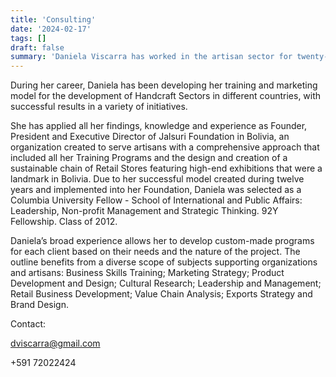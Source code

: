```yaml
---
title: 'Consulting'
date: '2024-02-17'
tags: []
draft: false
summary: 'Daniela Viscarra has worked in the artisan sector for twenty-five years. Her experience includes a wide range of development projects implemented for small producers, indigenous communities and women entrepreneurs providing product development, business training programs, retail and exports strategy and marketing.'
---
```

<DivContainer>
During her career, Daniela has been developing her training and marketing model for the development of Handcraft Sectors in different countries, with successful results in a variety of initiatives.

She has applied all her findings, knowledge and experience as Founder, President and Executive Director of Jalsuri Foundation in Bolivia, an organization created to serve artisans with a comprehensive approach that included all her Training Programs and the design and creation of a sustainable chain of Retail Stores featuring high-end exhibitions that were a landmark in Bolivia. Due to her successful model created during twelve years and implemented into her Foundation, Daniela was selected as a Columbia University Fellow - School of International and Public Affairs: Leadership, Non-profit Management and Strategic Thinking. 92Y Fellowship. Class of 2012.

Daniela’s broad experience allows her to develop custom-made programs for each client based on their needs and the nature of the project. The outline benefits from a diverse scope of subjects supporting organizations and artisans: Business Skills Training; Marketing Strategy; Product Development and Design; Cultural Research; Leadership and Management; Retail Business Development; Value Chain Analysis; Exports Strategy and Brand Design.

Contact:

dviscarra@gmail.com

+591 72022424
</DivContainer>
